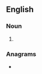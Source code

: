 ==English==

===Noun===
{{head|en|noun plural form}}

# {{plural of|assumer|lang=en}}

===Anagrams===
* {{anagrams|en|a=aemrsssu|masseurs}}